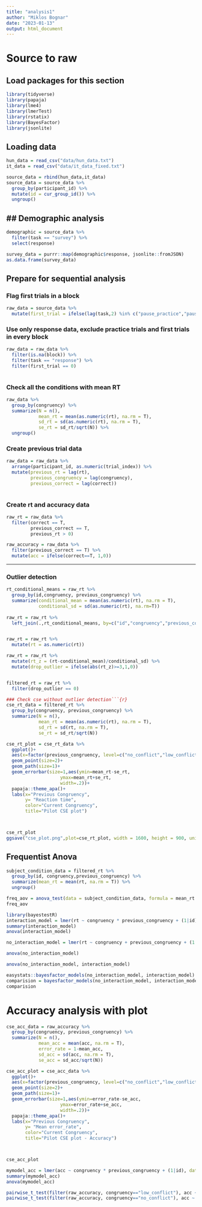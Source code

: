 ```yaml
---
title: "analysis1"
author: "Miklos Bognar"
date: "2023-01-13"
output: html_document
---
```


# Source to raw
## Load packages for this section
```r
library(tidyverse)
library(papaja)
library(lme4)
library(lmerTest)
library(rstatix)
library(BayesFactor)
library(jsonlite)
```

## Loading data
```r
hun_data = read_csv("data/hun_data.txt")
it_data = read_csv("data/it_data_fixed.txt")

source_data = rbind(hun_data,it_data)
source_data = source_data %>% 
  group_by(participant_id) %>% 
  mutate(id = cur_group_id()) %>% 
  ungroup()


```


## Demographic analysis
---------------------------
```r

demographic = source_data %>% 
  filter(task == "survey") %>% 
  select(response) 

survey_data = purrr::map(demographic$response, jsonlite::fromJSON)
as.data.frame(survey_data)
```

## Prepare for sequential analysis
### Flag first trials in a block
```r
raw_data = source_data %>% 
  mutate(first_trial = ifelse(lag(task,2) %in% c("pause_practice","pause"),1,0))
```

### Use only response data, exclude practice trials and first trials in every block
```r
raw_data = raw_data %>%
  filter(is.na(block)) %>%
  filter(task == "response") %>% 
  filter(first_trial == 0)
  

```

### Check all the conditions with mean RT
```r
raw_data %>% 
  group_by(congruency) %>% 
  summarize(N = n(),
            mean_rt = mean(as.numeric(rt), na.rm = T),
            sd_rt = sd(as.numeric(rt), na.rm = T),
            se_rt = sd_rt/sqrt(N)) %>% 
  ungroup()
```

### Create previous trial data
```r
raw_data = raw_data %>% 
  arrange(participant_id, as.numeric(trial_index)) %>% 
  mutate(previous_rt = lag(rt),
         previous_congruency = lag(congruency),
         previous_correct = lag(correct))
  
```

### Create rt and accuracy data
```r
raw_rt = raw_data %>% 
  filter(correct == T,
         previous_correct == T,
         previous_rt > 0)
```

```r
raw_accuracy = raw_data %>% 
  filter(previous_correct == T) %>% 
  mutate(acc = ifelse(correct==T, 1,0))
```
--------------------
### Outlier detection
```r
rt_conditional_means = raw_rt %>% 
  group_by(id,congruency, previous_congruency) %>% 
  summarize(conditional_mean = mean(as.numeric(rt), na.rm = T),
            conditional_sd = sd(as.numeric(rt), na.rm=T))
  
raw_rt = raw_rt %>% 
  left_join(.,rt_conditional_means, by=c("id","congruency","previous_congruency"))


raw_rt = raw_rt %>% 
  mutate(rt = as.numeric(rt))

raw_rt = raw_rt %>% 
  mutate(rt_z = (rt-conditional_mean)/conditional_sd) %>% 
  mutate(drop_outlier = ifelse(abs(rt_z)>=3,1,0))


filtered_rt = raw_rt %>% 
  filter(drop_outlier == 0)
```



```r
### Check cse without outlier detection```{r}
cse_rt_data = filtered_rt %>% 
  group_by(congruency, previous_congruency) %>% 
  summarize(N = n(),
            mean_rt = mean(as.numeric(rt), na.rm = T),
            sd_rt = sd(rt, na.rm = T),
            se_rt = sd_rt/sqrt(N))
```

```r
cse_rt_plot = cse_rt_data %>% 
  ggplot()+
  aes(x=factor(previous_congruency, level=c("no_conflict","low_conflict", "high_conflict")), y=mean_rt, color=congruency, group=congruency)+
  geom_point(size=2)+
  geom_path(size=1)+
  geom_errorbar(size=1,aes(ymin=mean_rt-se_rt,
                    ymax=mean_rt+se_rt,
                    width=.2))+
  papaja::theme_apa()+
  labs(x="Previous Congruency",
       y= "Reaction time",
       color="Current Congruency",
       title="Pilot CSE plot")



cse_rt_plot
ggsave("cse_plot.png",plot=cse_rt_plot, width = 1600, height = 900, units = "px", dpi = 200)
```
## Frequentist Anova
```r
subject_condition_data = filtered_rt %>% 
  group_by(id, congruency,previous_congruency) %>% 
  summarize(mean_rt = mean(rt, na.rm = T)) %>% 
  ungroup()
```

```r
freq_aov = anova_test(data = subject_condition_data, formula = mean_rt ~ congruency * previous_congruency + Error(id/(congruency * previous_congruency)))
freq_aov
```



```r
library(bayestestR)
interaction_model = lmer(rt ~ congruency * previous_congruency + (1|id), data=filtered_rt)
summary(interaction_model)
anova(interaction_model)

no_interaction_model = lmer(rt ~ congruency + previous_congruency + (1|id), data=filtered_rt)

anova(no_interaction_model)

anova(no_interaction_model, interaction_model)

easystats::bayesfactor_models(no_interaction_model, interaction_model)
comparision = bayesfactor_models(no_interaction_model, interaction_model)
comparision
```
# Accuracy analysis with plot
```r
cse_acc_data = raw_accuracy %>% 
  group_by(congruency, previous_congruency) %>% 
  summarize(N = n(),
            mean_acc = mean(acc, na.rm = T),
            error_rate = 1-mean_acc,
            sd_acc = sd(acc, na.rm = T),
            se_acc = sd_acc/sqrt(N))
```
```r
cse_acc_plot = cse_acc_data %>% 
  ggplot()+
  aes(x=factor(previous_congruency, level=c("no_conflict","low_conflict","high_conflict")), y=error_rate, color=congruency, group=congruency)+
  geom_point(size=2)+
  geom_path(size=1)+
  geom_errorbar(size=1,aes(ymin=error_rate-se_acc,
                    ymax=error_rate+se_acc,
                    width=.2))+
  papaja::theme_apa()+
  labs(x="Previous Congruency",
       y= "Mean error_rate",
       color="Current Congruency",
       title="Pilot CSE plot - Accuracy")



cse_acc_plot
```
```r
mymodel_acc = lmer(acc ~ congruency * previous_congruency + (1|id), data=raw_accuracy)
summary(mymodel_acc)
anova(mymodel_acc)
```
```r
pairwise_t_test(filter(raw_accuracy, congruency=="low_conflict"), acc ~ previous_congruency, p.adjust.method = "bonferroni")
pairwise_t_test(filter(raw_accuracy, congruency=="no_conflict"), acc ~ previous_congruency, p.adjust.method = "bonferroni")
```